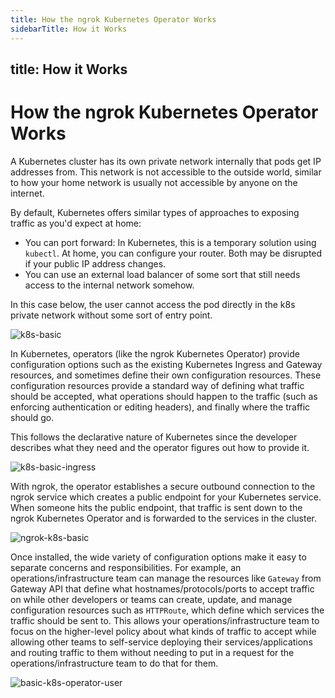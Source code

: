 ```yaml
---
title: How the ngrok Kubernetes Operator Works
sidebarTitle: How it Works
---
```


title: How it Works
---

# How the ngrok Kubernetes Operator Works

A Kubernetes cluster has its own private network internally that pods get IP addresses from.
This network is not accessible to the outside world, similar to how your home network is usually not accessible by anyone on the internet.

By default, Kubernetes offers similar types of approaches to exposing traffic as you'd expect at home:

- You can port forward: In Kubernetes, this is a temporary solution using `kubectl`.
  At home, you can configure your router. Both may be disrupted if your public IP address changes.
- You can use an external load balancer of some sort that still needs access to the internal network somehow.

In this case below, the user cannot access the pod directly in the k8s private network without some sort of entry point.

![k8s-basic](./assets/images/basic-k8s-diagram.png)

In Kubernetes, operators (like the ngrok Kubernetes Operator) provide configuration options such as the existing Kubernetes Ingress and Gateway resources, and sometimes define their own configuration resources.
These configuration resources provide a standard way of defining what traffic should be accepted, what operations should happen to the traffic (such as enforcing authentication or editing headers), and finally where the traffic should go.

This follows the declarative nature of Kubernetes since the developer describes what they need and the operator figures out how to provide it.

![k8s-basic-ingress](./assets/images/basic-k8s-ingress-diagram.png)

With ngrok, the operator establishes a secure outbound connection to the ngrok service which creates a public endpoint for your Kubernetes service.
When someone hits the public endpoint, that traffic is sent down to the ngrok Kubernetes Operator and is forwarded to the services in the cluster.

![ngrok-k8s-basic](./assets/images/basic-ngrok-k8s-ingress-diagram.png)

Once installed, the wide variety of configuration options make it easy to separate concerns and responsibilities.
For example, an operations/infrastructure team can manage the resources like `Gateway` from Gateway API that define what hostnames/protocols/ports to accept traffic on
while other developers or teams can create, update, and manage configuration resources such as `HTTPRoute`, which define which services the traffic should be sent to.
This allows your operations/infrastructure team to focus on the higher-level policy about what kinds of traffic to accept while allowing other teams to self-service deploying their
services/applications and routing traffic to them without needing to put in a request for the operations/infrastructure team to do that for them.

![basic-k8s-operator-user](./assets/images/basic-k8s-operator-user-diagram.png)
